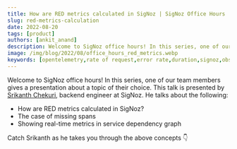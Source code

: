 ```yaml
---
title: How are RED metrics calculated in SigNoz | SigNoz Office Hours
slug: red-metrics-calculation
date: 2022-08-20
tags: [product]
authors: [ankit_anand]
description: Welcome to SigNoz office hours! In this series, one of our team members gives a presentation about a topic of their choice. This talk is presented by Srikanth Chekuri, backend engineer at SigNoz. He talks about how RED metrics are calculated in SigNoz...
image: /img/blog/2022/08/office_hours_red_metrics.webp
keywords: [opentelemetry,rate of request,error rate,duration,signoz,observability]
---
```




<head>
  <link rel="canonical" href="https://signoz.io/blog/red-metrics-calculation/"/>
</head>

Welcome to SigNoz office hours! In this series, one of our team members gives a presentation about a topic of their choice. This talk is presented by [Srikanth Chekuri](https://github.com/srikanthccv), backend engineer at SigNoz. He talks about the following:

- How are RED metrics calculated in SigNoz?
- The case of missing spans
- Showing real-time metrics in service dependency graph



Catch Srikanth as he takes you through the above concepts 👇



<YouTube id="60zQWbZQSTY" mute={false} />


